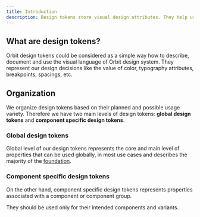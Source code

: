 ```yaml
---
title: Introduction
description: Design tokens store visual design attributes. They help us make our UI more consistent and support custom themes.
---
```


## What are design tokens?

Orbit design tokens could be considered as a simple way how to describe, document and use the visual language of Orbit design system. They represent our design decisions like the value of color, typography attributes, breakpoints, spacings, etc.

## Organization

We organize design tokens based on their planned and possible usage variety. Therefore we have two main levels of design tokens: **global design tokens** and **component specific design tokens**.

### Global design tokens

Global level of our design tokens represents the core and main level of properties that can be used globally, in most use cases and describes the majority of the [foundation](/foundation).

### Component specific design tokens

On the other hand, component specific design tokens represents properties associated with a component or component group.

They should be used only for their intended components and variants.
